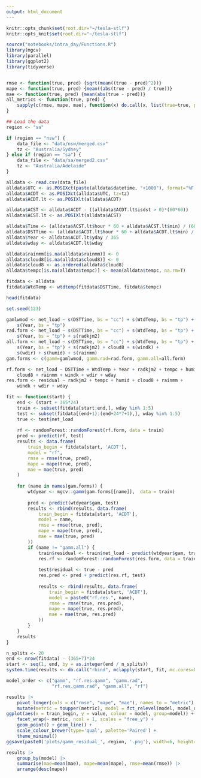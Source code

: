 ```yaml
---
output: html_document
---
```


```r
knitr::opts_chunk$set(root.dir="~/tesla-stlf")
knitr::opts_knit$set(root.dir="~/tesla-stlf")
```

```r
source("notebooks/intra_day/Functions.R")
library(mgcv)
library(parallel)
library(ggplot2)
library(tidyverse)


rmse <- function(true, pred) {sqrt(mean((true - pred)^2))}
mape <- function(true, pred) {mean((abs(true - pred) / true))}
mae <- function(true, pred) {mean(abs(true - pred))}
all_metrics <- function(true, pred) {
    sapply(c(rmse, mape, mae), function(x) do.call(x, list(true=true, pred=pred)))
}
```

```r
## Load the data
region <- "sa"

if (region == "nsw") {
    data_file <- "data/nsw/merged.csv"
    tz <- "Australia/Sydney"
} else if (region == "sa") {
    data_file <- "data/sa/merged2.csv"
    tz <- "Australia/Adelaide"
}

alldata <- read.csv(data_file)
alldata$UTC <- as.POSIXct(paste(alldata$datetime, "+1000"), format="%F %T %z", tz='UTC')
alldata$ACDT <- as.POSIXct(alldata$UTC, tz=tz)
alldata$ACDT.lt <- as.POSIXlt(alldata$ACDT)

alldata$ACST <- alldata$ACDT - ((alldata$ACDT.lt$isdst > 0)*(60*60))
alldata$ACST.lt <- as.POSIXlt(alldata$ACST)

alldata$Time <- (alldata$ACST.lt$hour * 60 + alldata$ACST.lt$min) / (60 * 24)
alldata$DSTTime <- (alldata$ACDT.lt$hour * 60 + alldata$ACDT.lt$min) / (60 * 24)
alldata$Year <- alldata$ACDT.lt$yday / 365
alldata$wday <- alldata$ACDT.lt$wday

alldata$rainmm[is.na(alldata$rainmm)] <- 0
alldata$cloud8[is.na(alldata$cloud8)] <- 0
alldata$cloud8 <- as.ordered(alldata$cloud8)
alldata$tempc[is.na(alldata$tempc)] <- mean(alldata$tempc, na.rm=T)

fitdata <- alldata
fitdata$WtdTemp <- wtdtemp(fitdata$DSTTime, fitdata$tempc)

head(fitdata)
```

```r
set.seed(123)

gamlwmod <- net_load ~ s(DSTTime, bs = "cc") + s(WtdTemp, bs = "tp") + 
    s(Year, bs = "tp")
rad.form <- net_load ~ s(DSTTime, bs = "cc") + s(WtdTemp, bs = "tp") + 
    s(Year, bs = "tp") + s(radkjm2)
all.form <- net_load ~ s(DSTTime, bs = "cc") + s(WtdTemp, bs = "tp") + 
    s(Year, bs = "tp") + s(radkjm2) + cloud8 + s(windk) +
    s(wdir) + s(humid) + s(rainmm)
gam.forms <- c(gamm=gamlwmod, gamm.rad=rad.form, gamm.all=all.form)

rf.form <- net_load ~ DSTTime + WtdTemp + Year + radkjm2 + tempc + humid + 
    cloud8 + rainmm + windk + wdir + wday
res.form <- residual ~ radkjm2 + tempc + humid + cloud8 + rainmm + 
    windk + wdir + wday

fit <- function(start) {
    end <- (start + 365*24)
    train <- subset(fitdata[start:end,], wday %in% 1:5)
    test <- subset(fitdata[(end+1):(end+24*7+1),], wday %in% 1:5)
    true <- test$net_load
    
    rf <- randomForest::randomForest(rf.form, data = train)
    pred <- predict(rf, test)
    results <- data.frame(
        train_begin = fitdata[start, 'ACDT'], 
        model = "rf",
        rmse = rmse(true, pred), 
        mape = mape(true, pred),
        mae = mae(true, pred)
    )
    
    for (name in names(gam.forms)) {
        wtdyear <- mgcv::gamm(gam.forms[[name]],  data = train)
        
        pred <- predict(wtdyear$gam, test)
        results <- rbind(results, data.frame(
            train_begin = fitdata[start, 'ACDT'], 
            model = name,
            rmse = rmse(true, pred), 
            mape = mape(true, pred),
            mae = mae(true, pred)
        ))
        if (name != "gamm.all") {
            train$residual <- train$net_load - predict(wtdyear$gam, train)
            res.rf <- randomForest::randomForest(res.form, data = train)
            
            test$residual <- true - pred
            res.pred <- pred + predict(res.rf, test)
            
            results <- rbind(results, data.frame(
                train_begin = fitdata[start, 'ACDT'], 
                model = paste0("rf.res.", name),
                rmse = rmse(true, res.pred), 
                mape = mape(true, res.pred),
                mae = mae(true, res.pred)
            ))
        }
    }
    results
}

n_splits <- 20
end <- nrow(fitdata) - (365+7)*24
start <- seq(1, end, by = as.integer(end / n_splits))
system.time(results <- do.call("rbind", mclapply(start, fit, mc.cores=8)))
```

```r
model_order <- c("gamm", "rf.res.gamm", "gamm.rad",
                 "rf.res.gamm.rad", "gamm.all", "rf")

results |> 
    pivot_longer(cols = c("rmse", "mape", "mae"), names_to = "metric") |>
    mutate(metric = toupper(metric), model = fct_relevel(model, model_order)) |>
ggplot(aes(x = train_begin, y = value, colour = model, group=model)) + 
    facet_wrap(~ metric, ncol = 1, scales = "free_y") +
    geom_point() + geom_line() +
    scale_colour_brewer(type='qual', palette='Paired') +
    theme_minimal()
ggsave(paste0('plots/gamm_residual_', region, '.png'), width=6, height=5)
```

```r
results |> 
    group_by(model) |> 
    summarise(mae=mean(mae), mape=mean(mape), rmse=mean(rmse)) |>
    arrange(desc(mape))
```

